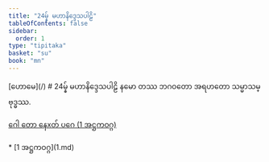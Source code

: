```yaml
---
title: "24မ္န် မဟာနိဒ္ဒေသပါဠိ"
tableOfContents: false
sidebar:
  order: 1
type: "tipitaka"
basket: "su"
book: "mn"
---
```



<Paragraph type="center" book="mn">
[ဟောမေ](/)
</Paragraph>

<Paragraph type="center" book="mn">
# 24မ္န် မဟာနိဒ္ဒေသပါဠိ
</Paragraph>

<Paragraph number="1" type="center" book="mn">
နမော တဿ ဘဂဝတော အရဟတော သမ္မာသမ္ဗုဒ္ဓဿ.

[ဂေါ တော နေxတ် ပဂေ (1 အဋ္ဌကဝဂ္ဂ)](1.md)



</Paragraph>

<TableOfContents book="mn" section="24">
* [1 အဋ္ဌကဝဂ္ဂ](1.md)
</TableOfContents>